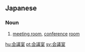 {{also|會議室|会议室}}
==Japanese==
{{ja-kanjitab|かい|ぎ|しつ|yomi=o}}

===Noun===
{{ja-noun|かいぎしつ}}

# [[meeting room]], [[conference]] [[room]]

[[hu:会議室]]
[[pt:会議室]]
[[sv:会議室]]